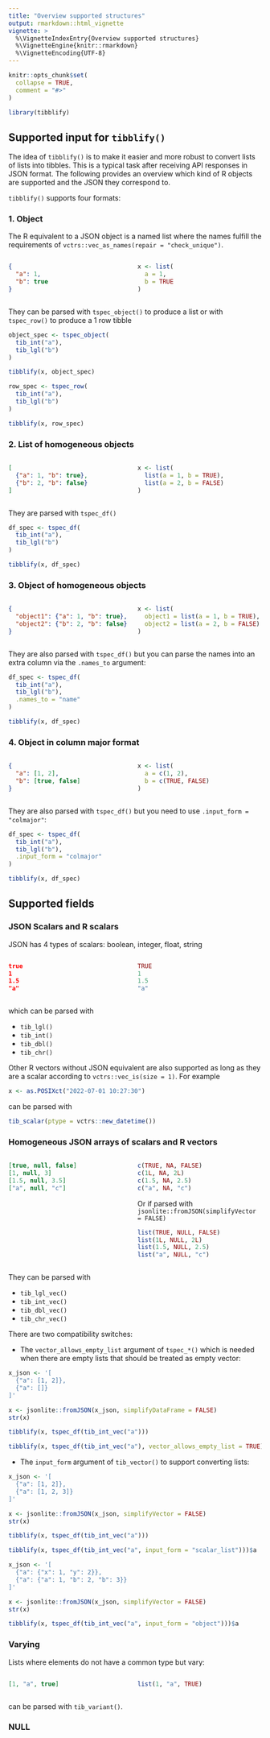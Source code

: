 ```yaml
---
title: "Overview supported structures"
output: rmarkdown::html_vignette
vignette: >
  %\VignetteIndexEntry{Overview supported structures}
  %\VignetteEngine{knitr::rmarkdown}
  %\VignetteEncoding{UTF-8}
---
```


```r
knitr::opts_chunk$set(
  collapse = TRUE,
  comment = "#>"
)
```

```r
library(tibblify)
```

## Supported input for `tibblify()`

The idea of `tibblify()` is to make it easier and more robust to convert lists
of lists into tibbles. This is a typical task after receiving API responses in
JSON format.
The following provides an overview which kind of R objects are supported and
the JSON they correspond to.

`tibblify()` supports four formats:

### 1. Object

The R equivalent to a JSON object is a named list where the names fulfill the
requirements of `vctrs::vec_as_names(repair = "check_unique")`.

:::: {style="display: grid; grid-template-columns: 1fr 1fr; grid-column-gap: 10px; width: 100%;"}

::: {}

```json
{
  "a": 1,
  "b": true
}
```

:::

::: {}


```r
x <- list(
  a = 1,
  b = TRUE
)
```

:::

::::

They can be parsed with `tspec_object()` to produce a list or with `tspec_row()`
to produce a 1 row tibble

```r
object_spec <- tspec_object(
  tib_int("a"),
  tib_lgl("b")
)

tibblify(x, object_spec)
```

```r
row_spec <- tspec_row(
  tib_int("a"),
  tib_lgl("b")
)

tibblify(x, row_spec)
```


### 2.  List of homogeneous objects

:::: {style="display: grid; grid-template-columns: 1fr 1fr; grid-column-gap: 10px; width: 100%;"}

::: {}

```json
[
  {"a": 1, "b": true},
  {"b": 2, "b": false}
]
```

:::

::: {}

```r
x <- list(
  list(a = 1, b = TRUE),
  list(a = 2, b = FALSE)
)
```

:::

::::

They are parsed with `tspec_df()`

```r
df_spec <- tspec_df(
  tib_int("a"),
  tib_lgl("b")
)

tibblify(x, df_spec)
```

### 3.  Object of homogeneous objects

:::: {style="display: grid; grid-template-columns: 1fr 1fr; grid-column-gap: 10px; width: 100%;"}

::: {}

```json
{
  "object1": {"a": 1, "b": true},
  "object2": {"b": 2, "b": false}
}
```

:::

::: {}

```r
x <- list(
  object1 = list(a = 1, b = TRUE),
  object2 = list(a = 2, b = FALSE)
)
```

:::

::::

They are also parsed with `tspec_df()` but you can parse the names into an extra
column via the `.names_to` argument:

```r
df_spec <- tspec_df(
  tib_int("a"),
  tib_lgl("b"),
  .names_to = "name"
)

tibblify(x, df_spec)
```


### 4.  Object in column major format

:::: {style="display: grid; grid-template-columns: 1fr 1fr; grid-column-gap: 10px; width: 100%;"}

::: {}

```json
{
  "a": [1, 2],
  "b": [true, false]
}
```

:::

::: {}

```r
x <- list(
  a = c(1, 2),
  b = c(TRUE, FALSE)
)
```

:::

::::

They are also parsed with `tspec_df()` but you need to use `.input_form = "colmajor"`:

```r
df_spec <- tspec_df(
  tib_int("a"),
  tib_lgl("b"),
  .input_form = "colmajor"
)

tibblify(x, df_spec)
```

## Supported fields

### JSON Scalars and R scalars

JSON has 4 types of scalars: boolean, integer, float, string

:::: {style="display: grid; grid-template-columns: 1fr 1fr; grid-column-gap: 10px; width: 100%;"}

::: {}

```json
true
1
1.5
"a"
```

:::

::: {}

```r
TRUE
1
1.5
"a"
```

:::

::::

which can be parsed with

* `tib_lgl()`
* `tib_int()`
* `tib_dbl()`
* `tib_chr()`

Other R vectors without JSON equivalent are also supported as long as they are
a scalar according to `vctrs::vec_is(size = 1)`. For example

```r
x <- as.POSIXct("2022-07-01 10:27:30")
```

can be parsed with

```r
tib_scalar(ptype = vctrs::new_datetime())
```


### Homogeneous JSON arrays of scalars and R vectors

:::: {style="display: grid; grid-template-columns: 1fr 1fr; grid-column-gap: 10px; width: 100%;"}

::: {}

```json
[true, null, false]
[1, null, 3]
[1.5, null, 3.5]
["a", null, "c"]
```

:::

::: {}

```r
c(TRUE, NA, FALSE)
c(1L, NA, 2L)
c(1.5, NA, 2.5)
c("a", NA, "c")
```

Or if parsed with `jsonlite::fromJSON(simplifyVector = FALSE)`

```r
list(TRUE, NULL, FALSE)
list(1L, NULL, 2L)
list(1.5, NULL, 2.5)
list("a", NULL, "c")
```

:::

::::

They can be parsed with

* `tib_lgl_vec()`
* `tib_int_vec()`
* `tib_dbl_vec()`
* `tib_chr_vec()`

There are two compatibility switches:

* The `vector_allows_empty_list` argument of `tspec_*()` which is needed when
there are empty lists that should be treated as empty vector:

```r
x_json <- '[
  {"a": [1, 2]},
  {"a": []}
]'

x <- jsonlite::fromJSON(x_json, simplifyDataFrame = FALSE)
str(x)

tibblify(x, tspec_df(tib_int_vec("a")))
```

```r
tibblify(x, tspec_df(tib_int_vec("a"), vector_allows_empty_list = TRUE))$a
```

* The `input_form` argument of `tib_vector()` to support converting lists:

```r
x_json <- '[
  {"a": [1, 2]},
  {"a": [1, 2, 3]}
]'

x <- jsonlite::fromJSON(x_json, simplifyVector = FALSE)
str(x)

tibblify(x, tspec_df(tib_int_vec("a")))
```

```r
tibblify(x, tspec_df(tib_int_vec("a", input_form = "scalar_list")))$a
```

```r
x_json <- '[
  {"a": {"x": 1, "y": 2}},
  {"a": {"a": 1, "b": 2, "b": 3}}
]'

x <- jsonlite::fromJSON(x_json, simplifyVector = FALSE)
str(x)

tibblify(x, tspec_df(tib_int_vec("a", input_form = "object")))$a
```

### Varying

Lists where elements do not have a common type but vary:

:::: {style="display: grid; grid-template-columns: 1fr 1fr; grid-column-gap: 10px; width: 100%;"}

::: {}

```json
[1, "a", true]
```

:::

::: {}

```r
list(1, "a", TRUE)
```

:::

::::

can be parsed with `tib_variant()`.


### 


### NULL
